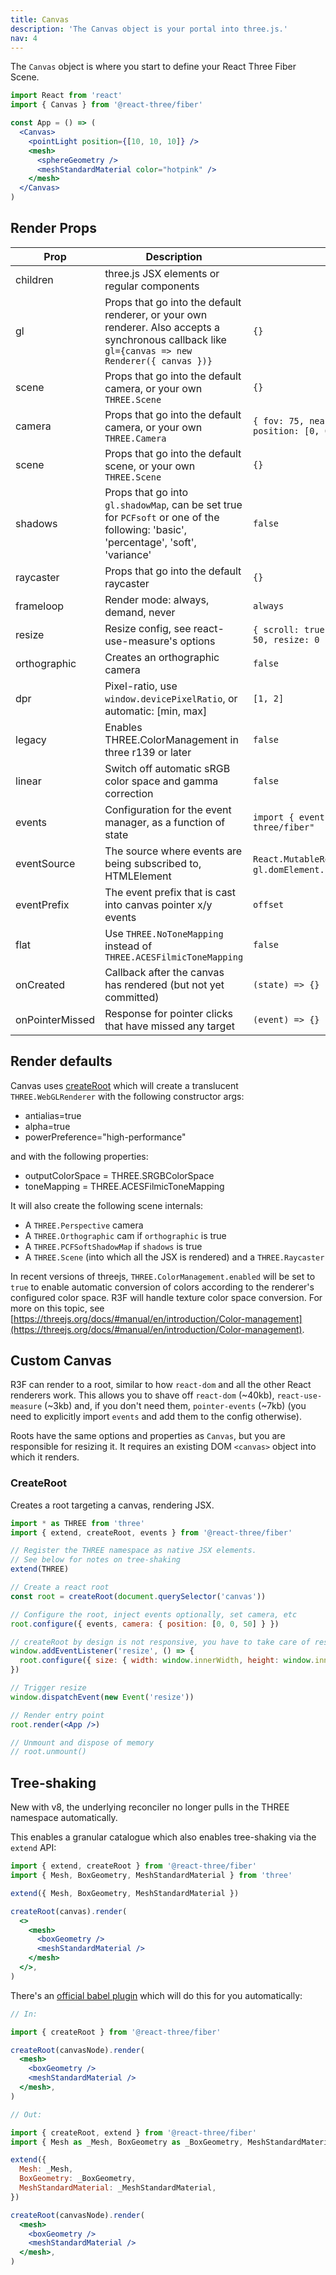 ```yaml
---
title: Canvas
description: 'The Canvas object is your portal into three.js.'
nav: 4
---
```


The `Canvas` object is where you start to define your React Three Fiber Scene.

```jsx
import React from 'react'
import { Canvas } from '@react-three/fiber'

const App = () => (
  <Canvas>
    <pointLight position={[10, 10, 10]} />
    <mesh>
      <sphereGeometry />
      <meshStandardMaterial color="hotpink" />
    </mesh>
  </Canvas>
)
```

## Render Props

| Prop            | Description                                                                                                                                       | Default                                                           |
| --------------- | ------------------------------------------------------------------------------------------------------------------------------------------------- | ----------------------------------------------------------------- |
| children        | three.js JSX elements or regular components                                                                                                       |                                                                   |
| gl              | Props that go into the default renderer, or your own renderer. Also accepts a synchronous callback like `gl={canvas => new Renderer({ canvas })}` | `{}`                                                              |
| scene           | Props that go into the default camera, or your own `THREE.Scene`                                                                                  | `{}`                                                              |
| camera          | Props that go into the default camera, or your own `THREE.Camera`                                                                                 | `{ fov: 75, near: 0.1, far: 1000, position: [0, 0, 5] }`          |
| scene           | Props that go into the default scene, or your own `THREE.Scene`                                                                                   | `{}`                                                              |
| shadows         | Props that go into `gl.shadowMap`, can be set true for `PCFsoft` or one of the following: 'basic', 'percentage', 'soft', 'variance'               | `false`                                                           |
| raycaster       | Props that go into the default raycaster                                                                                                          | `{}`                                                              |
| frameloop       | Render mode: always, demand, never                                                                                                                | `always`                                                          |
| resize          | Resize config, see react-use-measure's options                                                                                                    | `{ scroll: true, debounce: { scroll: 50, resize: 0 } }`           |
| orthographic    | Creates an orthographic camera                                                                                                                    | `false`                                                           |
| dpr             | Pixel-ratio, use `window.devicePixelRatio`, or automatic: [min, max]                                                                              | `[1, 2]`                                                          |
| legacy          | Enables THREE.ColorManagement in three r139 or later                                                                                              | `false`                                                           |
| linear          | Switch off automatic sRGB color space and gamma correction                                                                                        | `false`                                                           |
| events          | Configuration for the event manager, as a function of state                                                                                       | `import { events } from "@react-three/fiber"`                     |
| eventSource     | The source where events are being subscribed to, HTMLElement                                                                                      | `React.MutableRefObject<HTMLElement>`, `gl.domElement.parentNode` |
| eventPrefix     | The event prefix that is cast into canvas pointer x/y events                                                                                      | `offset`                                                          |
| flat            | Use `THREE.NoToneMapping` instead of `THREE.ACESFilmicToneMapping`                                                                                | `false`                                                           |
| onCreated       | Callback after the canvas has rendered (but not yet committed)                                                                                    | `(state) => {}`                                                   |
| onPointerMissed | Response for pointer clicks that have missed any target                                                                                           | `(event) => {}`                                                   |

## Render defaults

Canvas uses [createRoot](#createroot) which will create a translucent `THREE.WebGLRenderer` with the following constructor args:

- antialias=true
- alpha=true
- powerPreference="high-performance"

and with the following properties:

- outputColorSpace = THREE.SRGBColorSpace
- toneMapping = THREE.ACESFilmicToneMapping

It will also create the following scene internals:

- A `THREE.Perspective` camera
- A `THREE.Orthographic` cam if `orthographic` is true
- A `THREE.PCFSoftShadowMap` if `shadows` is true
- A `THREE.Scene` (into which all the JSX is rendered) and a `THREE.Raycaster`

In recent versions of threejs, `THREE.ColorManagement.enabled` will be set to `true` to enable automatic conversion of colors according to the renderer's configured color space. R3F will handle texture color space conversion. For more on this topic, see [https://threejs.org/docs/#manual/en/introduction/Color-management](https://threejs.org/docs/#manual/en/introduction/Color-management).

## Custom Canvas

R3F can render to a root, similar to how `react-dom` and all the other React renderers work. This allows you to shave off `react-dom` (~40kb), `react-use-measure` (~3kb) and, if you don't need them, `pointer-events` (~7kb) (you need to explicitly import `events` and add them to the config otherwise).

Roots have the same options and properties as `Canvas`, but you are responsible for resizing it. It requires an existing DOM `<canvas>` object into which it renders.

### CreateRoot

Creates a root targeting a canvas, rendering JSX.

```jsx
import * as THREE from 'three'
import { extend, createRoot, events } from '@react-three/fiber'

// Register the THREE namespace as native JSX elements.
// See below for notes on tree-shaking
extend(THREE)

// Create a react root
const root = createRoot(document.querySelector('canvas'))

// Configure the root, inject events optionally, set camera, etc
root.configure({ events, camera: { position: [0, 0, 50] } })

// createRoot by design is not responsive, you have to take care of resize yourself
window.addEventListener('resize', () => {
  root.configure({ size: { width: window.innerWidth, height: window.innerHeight } })
})

// Trigger resize
window.dispatchEvent(new Event('resize'))

// Render entry point
root.render(<App />)

// Unmount and dispose of memory
// root.unmount()
```

## Tree-shaking

New with v8, the underlying reconciler no longer pulls in the THREE namespace automatically.

This enables a granular catalogue which also enables tree-shaking via the `extend` API:

```jsx
import { extend, createRoot } from '@react-three/fiber'
import { Mesh, BoxGeometry, MeshStandardMaterial } from 'three'

extend({ Mesh, BoxGeometry, MeshStandardMaterial })

createRoot(canvas).render(
  <>
    <mesh>
      <boxGeometry />
      <meshStandardMaterial />
    </mesh>
  </>,
)
```

There's an [official babel plugin](https://github.com/pmndrs/react-three-babel) which will do this for you automatically:

```jsx
// In:

import { createRoot } from '@react-three/fiber'

createRoot(canvasNode).render(
  <mesh>
    <boxGeometry />
    <meshStandardMaterial />
  </mesh>,
)

// Out:

import { createRoot, extend } from '@react-three/fiber'
import { Mesh as _Mesh, BoxGeometry as _BoxGeometry, MeshStandardMaterial as _MeshStandardMaterial } from 'three'

extend({
  Mesh: _Mesh,
  BoxGeometry: _BoxGeometry,
  MeshStandardMaterial: _MeshStandardMaterial,
})

createRoot(canvasNode).render(
  <mesh>
    <boxGeometry />
    <meshStandardMaterial />
  </mesh>,
)
```
